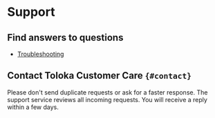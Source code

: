 # Support

## Find answers to questions

- [Troubleshooting](../troubleshooting)

## Contact Toloka Customer Care `{#contact}`
<Note mode="note" title="Note">

Please don't send duplicate requests or ask for a faster response. The support service reviews all incoming requests. You will receive a reply within a few days.

</Note>

<TolokersSupportForm />